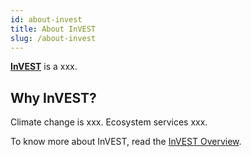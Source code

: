 ```yaml
---
id: about-invest
title: About InVEST 
slug: /about-invest
---
```


[**InVEST**](https://naturalcapitalproject.stanford.edu/software/invest) is a xxx.

## Why InVEST?

Climate change is xxx. Ecosystem services xxx. 

To know more about InVEST, read the <a href="../static/moja-global-charter.pdf" target="_blank">InVEST Overview</a>.

